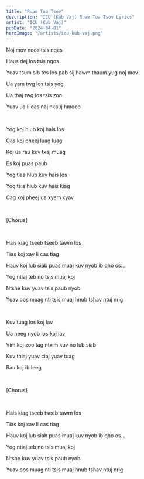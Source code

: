 ```yaml
---
title: "Ruam Tua Tsov"
description: "ICU (Kub Vaj) Ruam Tua Tsov Lyrics"
artist: "ICU (Kub Vaj)"
pubDate: "2024-04-01"
heroImage: "/artists/icu-kub-vaj.png"
---
```


Noj mov nqos tsis nqes

Haus dej los tsis nqos

Yuav tsum sib tes los pab sij hawm thaum yug noj mov

Ua yam twg los tsis yog

Ua thaj twg los tsis zoo

Yuav ua li cas naj nkauj hmoob

<br />

Yog koj hlub koj hais los

Cas koj pheej luag luag

Koj ua rau kuv txaj muag

Es koj puas paub

Yog tias hlub kuv hais los

Yog tsis hlub kuv hais kiag

Cag koj pheej ua xyem xyav

<br />

[Chorus]

<br />

Hais kiag tseeb tseeb tawm los

Tias koj xav li cas tiag

Hauv koj lub siab puas muaj kuv nyob ib qho os...

Yog ntiaj teb no tsis muaj koj

Ntshe kuv yuav tsis paub nyob

Yuav pos muag nti tsis muaj hnub tshav ntuj nrig

<br />

Kuv tuag los koj lav

Ua neeg nyob los koj lav

Vim koj zoo tag ntxim kuv no lub siab

Kuv thiaj yuav ciaj yuav tuag

Rau koj ib leeg

<br />

[Chorus]

<br />

Hais kiag tseeb tseeb tawm los

Tias koj xav li cas tiag

Hauv koj lub siab puas muaj kuv nyob ib qho os...

Yog ntiaj teb no tsis muaj koj

Ntshe kuv yuav tsis paub nyob

Yuav pos muag nti tsis muaj hnub tshav ntuj nrig
